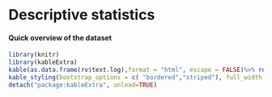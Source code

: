 # Descriptive statistics

#### Quick overview of the dataset

```{r tab_DatasetOverview,out.width = "50%", echo=FALSE}
library(knitr)
library(kableExtra)
kable(as.data.frame(rv$text.log),format = "html", escape = FALSE)%>% row_spec(0,bold=TRUE,background = '#fff8ff') %>% 
kable_styling(bootstrap_options = c( "bordered","striped"), full_width = F)
detach("package:kableExtra", unload=TRUE)
```



<!-- ```{r fig_histoMV,out.width = "75%", echo=FALSE} -->
<!-- filename <-  normalizePath(paste(tempdir(), gGraphicsFilenames$histoMV_Image_DS, sep="/")) -->
<!-- if (file.exists(filename)){ -->
<!--     knitr::include_graphics(filename) -->
<!-- } -->
<!-- ``` -->


<!-- ```{r fig_histoMVperLines,out.width = "75%", echo=FALSE} -->
<!-- filename <-  normalizePath( paste(tempdir(), gGraphicsFilenames$histo_missvalues_per_lines_DS, sep="/")) -->
<!-- if (file.exists(filename)){ -->
<!--     knitr::include_graphics(filename) -->
<!-- } -->
<!-- ``` -->


<!-- ```{r fig_histoMVperCond,out.width = "75%", echo=FALSE} -->
<!-- filename <-  normalizePath(paste(tempdir(), gGraphicsFilenames$histo_missvalues_per_lines_per_conditions_DS, sep="/")) -->
<!-- ``` -->

<!-- ```{r fig_corMatrix,out.width = "75%", echo=FALSE} -->
<!-- filename <-  normalizePath(paste(tempdir(), gGraphicsFilenames$corrMatrix, sep="/")) -->
<!-- if (file.exists(filename)){ -->
<!--     knitr::include_graphics(filename) -->
<!-- } -->
<!-- ``` -->


<!-- ```{r fig_boxplot,out.width = "75%", echo=FALSE} -->
<!-- filename <-  normalizePath(paste(tempdir(), gGraphicsFilenames$boxplot, sep="/")) -->
<!-- if (file.exists(filename)){ -->
<!--     knitr::include_graphics(filename) -->
<!-- } -->
<!-- ``` -->


<!-- ```{r fig_dentistyPlot,out.width = "75%", echo=FALSE} -->
<!-- filename <-  normalizePath(paste(tempdir(), gGraphicsFilenames$densityPlot, sep="/")) -->
<!-- print(filename) -->
<!-- if (file.exists(filename)){ -->
<!--     knitr::include_graphics(filename) -->
<!-- } -->
<!-- ``` -->


<!-- ```{r fig_varDist,out.width = "75%", echo=FALSE} -->
<!-- filename <-  normalizePath(paste(tempdir(), gGraphicsFilenames$varDist, sep="/")) -->
<!-- if (file.exists(filename)){ -->
<!--     knitr::include_graphics(filename) -->
<!-- } -->
<!-- ``` -->


<!-- ```{r fig_vioplot,out.width = "75%", echo=FALSE} -->
<!-- filename <-  normalizePath(paste(tempdir(), gGraphicsFilenames$violinplot, sep="/")) -->
<!-- if (file.exists(filename)){ -->
<!--     knitr::include_graphics(filename) -->
<!-- } -->
<!-- ``` -->


<!-- ```{r fig_heatmap,out.width = "100%", echo=FALSE} -->
<!-- filename <-  normalizePath(paste(tempdir(), gGraphicsFilenames$heatmap, sep="/")) -->
<!-- if (file.exists(filename)){ -->
<!--     knitr::include_graphics(filename) -->
<!-- } -->
<!-- ``` -->


